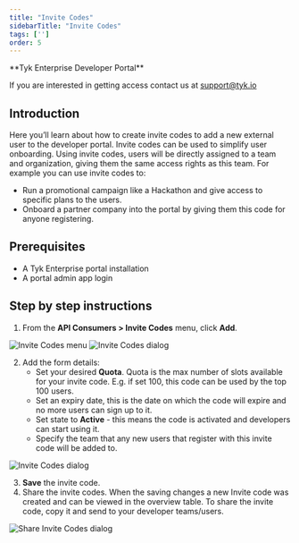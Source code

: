 ```yaml
---
title: "Invite Codes"
sidebarTitle: "Invite Codes"
tags: ['']
order: 5
---
```



<Note>
**Tyk Enterprise Developer Portal**

If you are interested in getting access contact us at [support@tyk.io](<mailto:support@tyk.io?subject=Tyk Enterprise Portal Beta>)
</Note>


## Introduction

Here you’ll learn about how to create invite codes to add a new external user to the developer portal. Invite codes can be used to simplify user onboarding. Using invite codes, users will be directly assigned to a team and organization, giving them the same access rights as this team. For example you can use invite codes to:
- Run a promotional campaign like a Hackathon and give access to specific plans to the users.
- Onboard a partner company into the portal by giving them this code for anyone registering.

## Prerequisites

- A Tyk Enterprise portal installation
- A portal admin app login

## Step by step instructions

1. From the **API Consumers > Invite Codes** menu, click **Add**.

<img src="/img/dashboard/portal-management/enterprise-portal/invite-codes.png" alt="Invite Codes menu" />
<img src="/img/dashboard/portal-management/enterprise-portal/add-invite-code.png" alt="Invite Codes dialog" />

2. Add the form details:
   - Set your desired **Quota**. Quota is the max number of slots available for your invite code. E.g. if set 100, this code can be used by the top 100 users.
   - Set an expiry date, this is the date on which the code will expire and no more users can sign up to it.
   - Set state to **Active** - this means the code is activated and developers can start using it.
   - Specify the team that any new users that register with this invite code will be added to.

<img src="/img/dashboard/portal-management/enterprise-portal/invite-code-dialog.png" alt="Invite Codes dialog" />

3. **Save** the invite code.
4. Share the invite codes. When the saving changes a new Invite code was created and can be viewed in the overview table. To share the invite code, copy it and send to your developer teams/users.

<img src="/img/dashboard/portal-management/enterprise-portal/share-invite-codes.png" alt="Share Invite Codes dialog" />
